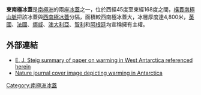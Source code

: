 '''東南極冰蓋'''是[[南極洲|南極洲]]的兩座[[冰蓋|冰蓋]]之一，位於西經45度至東經168度之間，[[橫貫南極山脈|橫貫南極山脈]]把該冰蓋與[[西南極冰蓋|西南極冰蓋]]分隔，面積較西南極冰蓋大，冰層厚度達4,800米，[[英國|英國]]、[[法國|法國]]、[[挪威|挪威]]、[[澳大利亞|澳大利亞]]、[[智利|智利]]和[[阿根廷|阿根廷]]均宣稱擁有主權。

==外部連結==
* [https://web.archive.org/web/20081229065611/http://www.ess.washington.edu/web/ess/people/faculty_bio/steig-bio.html E. J. Steig summary of paper on warming in West Antarctica referenced herein]
* [http://www.nature.com/nature/journal/v457/n7228/full/nature07669.html Nature journal cover image depicting warming in Antarctica] {{Wayback|url=http://www.nature.com/nature/journal/v457/n7228/full/nature07669.html |date=20090124112214 }}

{{Antarctica-geo-stub}}
[[Category:南極洲冰蓋|Category:南極洲冰蓋]]